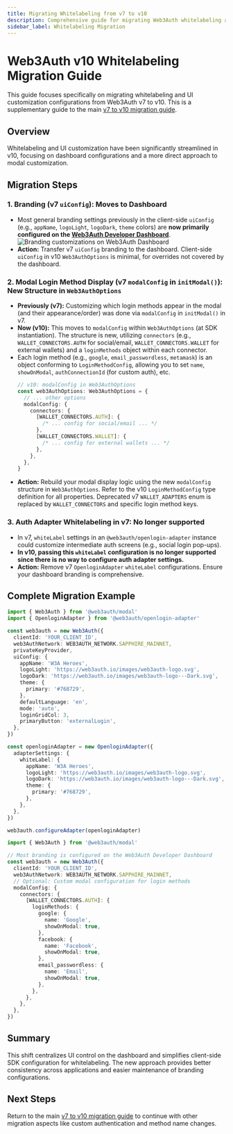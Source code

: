 ```yaml
---
title: Migrating Whitelabeling from v7 to v10
description: Comprehensive guide for migrating Web3Auth whitelabeling and UI customization configurations from v7 to v10.
sidebar_label: Whitelabeling Migration
---
```



# Web3Auth v10 Whitelabeling Migration Guide

This guide focuses specifically on migrating whitelabeling and UI customization configurations from Web3Auth v7 to v10. This is a supplementary guide to the main [v7 to v10 migration guide](../README.mdx).

## Overview

Whitelabeling and UI customization have been significantly streamlined in v10, focusing on dashboard configurations and a more direct approach to modal customization.

## Migration Steps

### 1. Branding (v7 `uiConfig`): Moves to Dashboard

- Most general branding settings previously in the client-side `uiConfig` (e.g., `appName`, `logoLight`, `logoDark`, `theme` colors) are **now primarily configured on the [Web3Auth Developer Dashboard](https://dashboard.web3auth.io)**. ![Branding customizations on Web3Auth Dashboard](/img/embedded-wallets/whitelabel/modal/branding.gif)
- **Action:** Transfer v7 `uiConfig` branding to the dashboard. Client-side `uiConfig` in v10 `Web3AuthOptions` is minimal, for overrides not covered by the dashboard.

### 2. Modal Login Method Display (v7 `modalConfig` in `initModal()`): New Structure in `Web3AuthOptions`

- **Previously (v7):** Customizing which login methods appear in the modal (and their appearance/order) was done via `modalConfig` in `initModal()` in v7.
- **Now (v10):** This moves to `modalConfig` within `Web3AuthOptions` (at SDK instantiation). The structure is new, utilizing `connectors` (e.g., `WALLET_CONNECTORS.AUTH` for social/email, `WALLET_CONNECTORS.WALLET` for external wallets) and a `loginMethods` object within each connector.
- Each login method (e.g., `google`, `email_passwordless`, `metamask`) is an object conforming to `LoginMethodConfig`, allowing you to set `name`, `showOnModal`, `authConnectionId` (for custom auth), etc.
  ```typescript
  // v10: modalConfig in Web3AuthOptions
  const web3AuthOptions: Web3AuthOptions = {
    // ... other options
    modalConfig: {
      connectors: {
        [WALLET_CONNECTORS.AUTH]: {
          /* ... config for social/email ... */
        },
        [WALLET_CONNECTORS.WALLET]: {
          /* ... config for external wallets ... */
        },
      },
    },
  }
  ```
- **Action:** Rebuild your modal display logic using the new `modalConfig` structure in `Web3AuthOptions`. Refer to the v10 `LoginMethodConfig` type definition for all properties. Deprecated v7 `WALLET_ADAPTERS` enum is replaced by `WALLET_CONNECTORS` and specific login method keys.

### 3. Auth Adapter Whitelabeling in v7: No longer supported

- In v7, `whiteLabel` settings in an `@web3auth/openlogin-adapter` instance could customize intermediate auth screens (e.g., social login pop-ups).
- **In v10, passing this `whiteLabel` configuration is no longer supported since there is no way to configure auth adapter settings.**
- **Action:** Remove v7 `OpenloginAdapter` `whiteLabel` configurations. Ensure your dashboard branding is comprehensive.

## Complete Migration Example

<Tabs>
<TabItem value="v7" label="v7 Whitelabeling">

```typescript
import { Web3Auth } from '@web3auth/modal'
import { OpenloginAdapter } from '@web3auth/openlogin-adapter'

const web3auth = new Web3Auth({
  clientId: 'YOUR_CLIENT_ID',
  web3AuthNetwork: WEB3AUTH_NETWORK.SAPPHIRE_MAINNET,
  privateKeyProvider,
  uiConfig: {
    appName: 'W3A Heroes',
    logoLight: 'https://web3auth.io/images/web3auth-logo.svg',
    logoDark: 'https://web3auth.io/images/web3auth-logo---Dark.svg',
    theme: {
      primary: '#768729',
    },
    defaultLanguage: 'en',
    mode: 'auto',
    loginGridCol: 3,
    primaryButton: 'externalLogin',
  },
})

const openloginAdapter = new OpenloginAdapter({
  adapterSettings: {
    whiteLabel: {
      appName: 'W3A Heroes',
      logoLight: 'https://web3auth.io/images/web3auth-logo.svg',
      logoDark: 'https://web3auth.io/images/web3auth-logo---Dark.svg',
      theme: {
        primary: '#768729',
      },
    },
  },
})

web3auth.configureAdapter(openloginAdapter)
```

</TabItem>
<TabItem value="v10" label="v10 Dashboard Configuration">

```typescript
import { Web3Auth } from '@web3auth/modal'

// Most branding is configured on the Web3Auth Developer Dashboard
const web3auth = new Web3Auth({
  clientId: 'YOUR_CLIENT_ID',
  web3AuthNetwork: WEB3AUTH_NETWORK.SAPPHIRE_MAINNET,
  // Optional: Custom modal configuration for login methods
  modalConfig: {
    connectors: {
      [WALLET_CONNECTORS.AUTH]: {
        loginMethods: {
          google: {
            name: 'Google',
            showOnModal: true,
          },
          facebook: {
            name: 'Facebook',
            showOnModal: true,
          },
          email_passwordless: {
            name: 'Email',
            showOnModal: true,
          },
        },
      },
    },
  },
})
```

</TabItem>
</Tabs>

## Summary

This shift centralizes UI control on the dashboard and simplifies client-side SDK configuration for whitelabeling. The new approach provides better consistency across applications and easier maintenance of branding configurations.

## Next Steps

Return to the main [v7 to v10 migration guide](../README.mdx) to continue with other migration aspects like custom authentication and method name changes.
